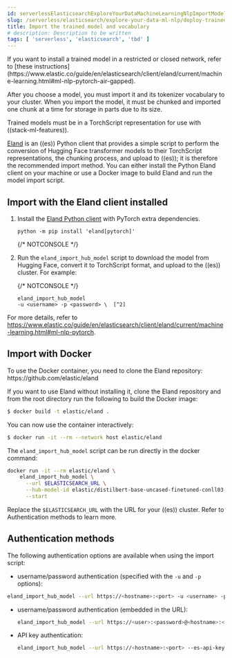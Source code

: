 ```yaml
---
id: serverlessElasticsearchExploreYourDataMachineLearningNlpImportModel
slug: /serverless/elasticsearch/explore-your-data-ml-nlp/deploy-trained-models/import-model
title: Import the trained model and vocabulary
# description: Description to be written
tags: [ 'serverless', 'elasticsearch', 'tbd' ]
---
```


<DocCallOut title="Important" color="warning">
If you want to install a trained model in a restricted or closed 
network, refer to 
[these instructions](https://www.elastic.co/guide/en/elasticsearch/client/eland/current/machine-learning.html#ml-nlp-pytorch-air-gapped).
</DocCallOut>

After you choose a model, you must import it and its tokenizer vocabulary to
your cluster. When you import the model, it must be chunked and imported one
chunk at a time for storage in parts due to its size.

<DocCallOut title="Note">
Trained models must be in a TorchScript representation for use with
((stack-ml-features)).
</DocCallOut>

[Eland](https://github.com/elastic/eland) is an ((es)) Python client that 
provides a simple script to perform the conversion of Hugging Face transformer 
models to their TorchScript representations, the chunking process, and upload to 
((es)); it is therefore the recommended import method. You can either install 
the Python Eland client on your machine or use a Docker image to build Eland and 
run the model import script.


## Import with the Eland client installed

1. Install the [Eland Python client](((eland-docs))/installation.html) with 
    PyTorch extra dependencies.

    ```shell
    python -m pip install 'eland[pytorch]'
    ```
    {/* NOTCONSOLE */}

1. Run the `eland_import_hub_model` script to download the model from Hugging 
    Face, convert it to TorchScript format, and upload to the ((es)) cluster. 
    For example:

    {/* NOTCONSOLE */}
    ```shell
    eland_import_hub_model 
    -u <username> -p <password> \  [^2]
    ```
    [^1]: Specify the Elastic Cloud identifier. Alternatively, use `--url`.
    [^2]: Provide authentication details to access your cluster. Refer to 
    <DocLink id="enMachineLearningMlNlpImportModel" section="authentication-methods">Authentication methods</DocLink> to learn more.
    [^3]: Specify the identifier for the model in the Hugging Face model hub.
    [^4]: Specify the type of NLP task. Supported values are `fill_mask`, `ner`,
    `text_classification`, `text_embedding`, and `zero_shot_classification`.

For more details, refer to 
https://www.elastic.co/guide/en/elasticsearch/client/eland/current/machine-learning.html#ml-nlp-pytorch.


## Import with Docker

<DocCallOut title="Important" color="warning">
To use the Docker container, you need to clone the Eland repository: 
https://github.com/elastic/eland
</DocCallOut>

If you want to use Eland without installing it, clone the Eland repository and 
from the root directory run the following to build the Docker image:

```bash
$ docker build -t elastic/eland .
```

You can now use the container interactively:

```bash
$ docker run -it --rm --network host elastic/eland
```

The `eland_import_hub_model` script can be run directly in the docker command:

```bash
docker run -it --rm elastic/eland \
    eland_import_hub_model \
      --url $ELASTICSEARCH_URL \
      --hub-model-id elastic/distilbert-base-uncased-finetuned-conll03-english \
      --start
```

Replace the `$ELASTICSEARCH_URL` with the URL for your ((es)) cluster. Refer to 
<DocLink id="serverlessElasticsearchExploreYourDataMachineLearningNlpImportModel" section="authentication-methods">Authentication methods</DocLink> 
to learn more.


## Authentication methods

The following authentication options are available when using the import script:

* username/password authentication (specified with the `-u` and `-p` options):

```bash
eland_import_hub_model --url https://<hostname>:<port> -u <username> -p <password> ...
```

* username/password authentication (embedded in the URL):

    ```bash
    eland_import_hub_model --url https://<user>:<password>@<hostname>:<port> ...
    ```

* API key authentication:

    ```bash
    eland_import_hub_model --url https://<hostname>:<port> --es-api-key <api-key> ...
    ```